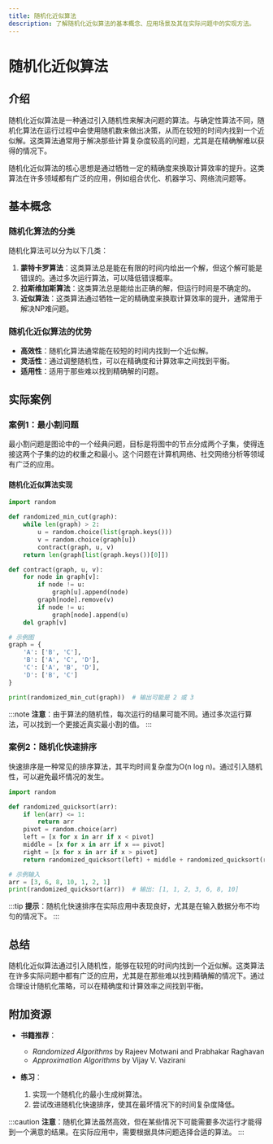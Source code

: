 ```yaml
---
title: 随机化近似算法
description: 了解随机化近似算法的基本概念、应用场景及其在实际问题中的实现方法。
---
```


# 随机化近似算法

## 介绍

随机化近似算法是一种通过引入随机性来解决问题的算法。与确定性算法不同，随机化算法在运行过程中会使用随机数来做出决策，从而在较短的时间内找到一个近似解。这类算法通常用于解决那些计算复杂度较高的问题，尤其是在精确解难以获得的情况下。

随机化近似算法的核心思想是通过牺牲一定的精确度来换取计算效率的提升。这类算法在许多领域都有广泛的应用，例如组合优化、机器学习、网络流问题等。

## 基本概念

### 随机化算法的分类

随机化算法可以分为以下几类：

1. **蒙特卡罗算法**：这类算法总是能在有限的时间内给出一个解，但这个解可能是错误的。通过多次运行算法，可以降低错误概率。
2. **拉斯维加斯算法**：这类算法总是能给出正确的解，但运行时间是不确定的。
3. **近似算法**：这类算法通过牺牲一定的精确度来换取计算效率的提升，通常用于解决NP难问题。

### 随机化近似算法的优势

- **高效性**：随机化算法通常能在较短的时间内找到一个近似解。
- **灵活性**：通过调整随机性，可以在精确度和计算效率之间找到平衡。
- **适用性**：适用于那些难以找到精确解的问题。

## 实际案例

### 案例1：最小割问题

最小割问题是图论中的一个经典问题，目标是将图中的节点分成两个子集，使得连接这两个子集的边的权重之和最小。这个问题在计算机网络、社交网络分析等领域有广泛的应用。

#### 随机化近似算法实现

```python
import random

def randomized_min_cut(graph):
    while len(graph) > 2:
        u = random.choice(list(graph.keys()))
        v = random.choice(graph[u])
        contract(graph, u, v)
    return len(graph[list(graph.keys())[0]])

def contract(graph, u, v):
    for node in graph[v]:
        if node != u:
            graph[u].append(node)
        graph[node].remove(v)
        if node != u:
            graph[node].append(u)
    del graph[v]

# 示例图
graph = {
    'A': ['B', 'C'],
    'B': ['A', 'C', 'D'],
    'C': ['A', 'B', 'D'],
    'D': ['B', 'C']
}

print(randomized_min_cut(graph))  # 输出可能是 2 或 3
```

:::note
**注意**：由于算法的随机性，每次运行的结果可能不同。通过多次运行算法，可以找到一个更接近真实最小割的值。
:::

### 案例2：随机化快速排序

快速排序是一种常见的排序算法，其平均时间复杂度为O(n log n)。通过引入随机性，可以避免最坏情况的发生。

```python
import random

def randomized_quicksort(arr):
    if len(arr) <= 1:
        return arr
    pivot = random.choice(arr)
    left = [x for x in arr if x < pivot]
    middle = [x for x in arr if x == pivot]
    right = [x for x in arr if x > pivot]
    return randomized_quicksort(left) + middle + randomized_quicksort(right)

# 示例输入
arr = [3, 6, 8, 10, 1, 2, 1]
print(randomized_quicksort(arr))  # 输出: [1, 1, 2, 3, 6, 8, 10]
```

:::tip
**提示**：随机化快速排序在实际应用中表现良好，尤其是在输入数据分布不均匀的情况下。
:::

## 总结

随机化近似算法通过引入随机性，能够在较短的时间内找到一个近似解。这类算法在许多实际问题中都有广泛的应用，尤其是在那些难以找到精确解的情况下。通过合理设计随机化策略，可以在精确度和计算效率之间找到平衡。

## 附加资源

- **书籍推荐**：
  - *Randomized Algorithms* by Rajeev Motwani and Prabhakar Raghavan
  - *Approximation Algorithms* by Vijay V. Vazirani

- **练习**：
  1. 实现一个随机化的最小生成树算法。
  2. 尝试改进随机化快速排序，使其在最坏情况下的时间复杂度降低。

:::caution
**注意**：随机化算法虽然高效，但在某些情况下可能需要多次运行才能得到一个满意的结果。在实际应用中，需要根据具体问题选择合适的算法。
:::